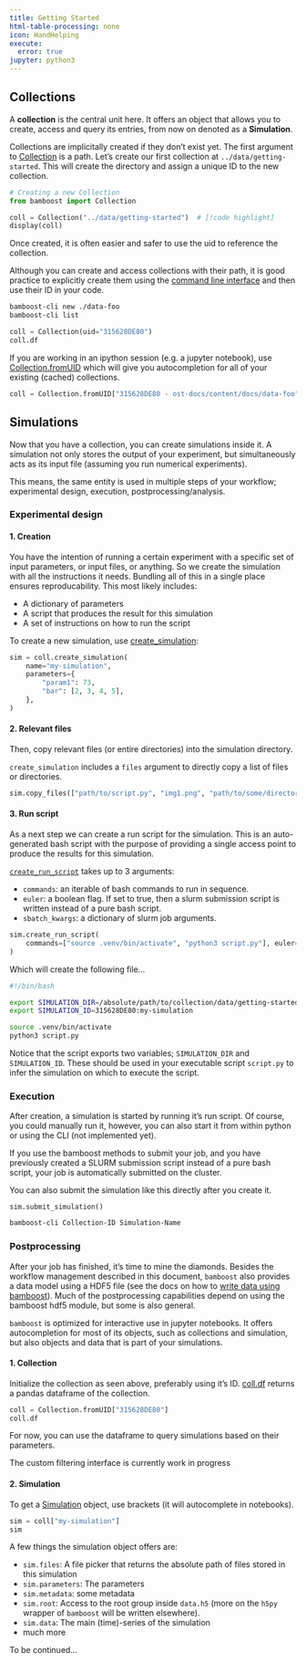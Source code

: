 ```yaml
---
title: Getting Started
html-table-processing: none
icon: HandHelping
execute:
  error: true
jupyter: python3
---
```


## Collections

A **collection** is the central unit here. It offers an object that allows you to create, access and query its entries, from now on denoted as a **Simulation**.

Collections are implicitally created if they don’t exist yet. The first
argument to [Collection](/apidocs/core/collection#Collection) is a path. Let's
create our first collection at `../data/getting-started`. This will create the directory and
assign a unique ID to the new collection.


```python
# Creating a new Collection
from bamboost import Collection

coll = Collection("../data/getting-started")  # [!code highlight]
display(coll)
```

Once created, it is often easier and safer to use the uid to reference the collection.

::: callout-note

Although you can create and access collections with their path, it is good practice to explicitly create them using the [command line interface](cli.md) and then use their ID in your code.

```bash
bamboost-cli new ./data-foo
bamboost-cli list
```

:::

```python
coll = Collection(uid="315628DE80")
coll.df
```

If you are working in an ipython session (e.g. a jupyter notebook), use [Collection.fromUID](/apidocs/core/collection#Collection) which will give you autocompletion for all of your existing (cached) collections.

```python
coll = Collection.fromUID["315628DE80 - ost-docs/content/docs/data-foo"]
```

## Simulations

Now that you have a collection, you can create simulations inside it. A simulation not only stores the output of your experiment, but simultaneously acts as its input file (assuming you run numerical experiments).

This means, the same entity is used in multiple steps of your workflow; experimental design, execution, postprocessing/analysis.

### Experimental design

#### 1. Creation

You have the intention of running a certain experiment with a specific set of input parameters, or input files, or anything. So we create the simulation with all the instructions it needs. Bundling all of this in a single place ensures reproducability. This most likely includes:

- A dictionary of parameters
- A script that produces the result for this simulation
- A set of instructions on how to run the script

To create a new simulation, use [create_simulation](/apidocs/core/collection#Collection.create_simulation):

```python
sim = coll.create_simulation(
    name="my-simulation",
    parameters={
        "param1": 73,
        "bar": [2, 3, 4, 5],
    },
)
```

#### 2. Relevant files

Then, copy relevant files (or entire directories) into the simulation directory.

::: callout-note
`create_simulation` includes a `files` argument to directly copy a list of files or directories.
:::

```python
sim.copy_files(["path/to/script.py", "img1.png", "path/to/some/directory"])
```

#### 3. Run script

As a next step we can create a run script for the simulation. This is an auto-generated bash script with the purpose of providing a single access point to produce the results for this simulation.

[`create_run_script`](/apidocs/core/simulation/base#_Simulation.create_run_script) takes up to 3 arguments:

- `commands`: an iterable of bash commands to run in sequence.
- `euler`: a boolean flag. If set to true, then a slurm submission script is written instead of a pure bash script.
- `sbatch_kwargs`: a dictionary of slurm job arguments.

```python
sim.create_run_script(
    commands=["source .venv/bin/activate", "python3 script.py"], euler=False
)
```

Which will create the following file...

```.bash
#!/bin/bash

export SIMULATION_DIR=/absolute/path/to/collection/data/getting-started/my-simulation
export SIMULATION_ID=315628DE80:my-simulation

source .venv/bin/activate
python3 script.py
```

Notice that the script exports two variables; `SIMULATION_DIR` and `SIMULATION_ID`. These should be used in your executable script `script.py` to infer the simulation on which to execute the script.

### Execution

After creation, a simulation is started by running it's run script. Of course, you could manually run it, however, you can also start it from within python or using the CLI (not implemented yet).

::: callout-note
If you use the bamboost methods to submit your job, and you have previously created a SLURM submission script instead of a pure bash script, your job is automatically submitted on the cluster.
:::

::: callout-note
You can also submit the simulation like this directly after you create it.
:::

```.python
sim.submit_simulation()
```

```.bash
bamboost-cli Collection-ID Simulation-Name
```

### Postprocessing

After your job has finished, it's time to mine the diamonds. Besides the workflow management described in this document, `bamboost` also provides a data model using a HDF5 file (see the docs on how to [write data using bamboost](writing)). Much of the postprocessing capabilities depend on using the bamboost hdf5 module, but some is also general.

::: callout-note
`bamboost` is optimized for interactive use in jupyter notebooks. It offers autocompletion for most of its objects, such as collections and simulation, but also objects and data that is part of your simulations.
:::

#### 1. Collection

Initialize the collection as seen above, preferably using it's ID. [coll.df](/apidocs/core/collection#Collection.df) returns a pandas dataframe of the collection.

```python
coll = Collection.fromUID["315628DE80"]
coll.df
```

For now, you can use the dataframe to query simulations based on their parameters.

:::{.callout-warning}
The custom filtering interface is currently work in progress
:::

#### 2. Simulation

To get a [Simulation](/apidocs/core/simulation/base/Simulation) object, use brackets (it will autocomplete in notebooks).

```python
sim = coll["my-simulation"]
sim
```

A few things the simulation object offers are:

- `sim.files`: A file picker that returns the absolute path of files stored in this simulation
- `sim.parameters`: The parameters
- `sim.metadata`: some metadata
- `sim.root`: Access to the root group inside `data.h5` (more on the `h5py` wrapper of `bamboost` will be written elsewhere).
- `sim.data`: The main (time)-series of the simulation
- much more

To be continued...

